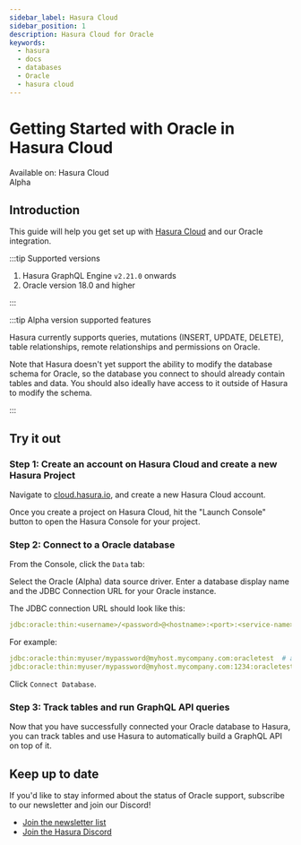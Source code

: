 ```yaml
---
sidebar_label: Hasura Cloud
sidebar_position: 1
description: Hasura Cloud for Oracle
keywords:
  - hasura
  - docs
  - databases
  - Oracle
  - hasura cloud
---
```



# Getting Started with Oracle in Hasura Cloud

<div className="badge-container">
  <div className="badge badge--primary heading-badge">Available on: Hasura Cloud</div>
  <div className="badge badge-gray heading-badge">Alpha</div>
</div>

## Introduction

This guide will help you get set up with [Hasura Cloud](/hasura-cloud/overview.mdx) and our Oracle integration.

:::tip Supported versions

1.  Hasura GraphQL Engine `v2.21.0` onwards
2.  Oracle version 18.0 and higher

:::

:::tip Alpha version supported features

Hasura currently supports queries, mutations (INSERT, UPDATE, DELETE), table relationships, remote relationships and permissions on Oracle.

Note that Hasura doesn't yet support the ability to modify the database schema for Oracle, so the database you
connect to should already contain tables and data. You should also ideally have access to it outside of Hasura to
modify the schema.

:::

## Try it out

### Step 1: Create an account on Hasura Cloud and create a new Hasura Project

Navigate to
[cloud.hasura.io](https://cloud.hasura.io/signup/?pg=docs&plcmt=body&cta=navigate-to-cloud-hasura-io&tech=default), and
create a new Hasura Cloud account.

Once you create a project on Hasura Cloud, hit the "Launch Console" button to open the Hasura Console for your project.

<Thumbnail src='/img/databases/data-connector/create-project.png' alt='Connect new or existing database' width='1000px' />

### Step 2: Connect to a Oracle database

From the Console, click the `Data` tab:

<Thumbnail src="/img/getting-started/connect-db-console.png" alt="Connect database" width="1000px" />

Select the Oracle (Alpha) data source driver. Enter a database display name and the JDBC Connection URL for your
Oracle instance.

The JDBC connection URL should look like this:

```yaml {4-6}
jdbc:oracle:thin:<username>/<password>@<hostname>:<port>:<service-name>
```

For example:
```yaml {4-6}
jdbc:oracle:thin:myuser/mypassword@myhost.mycompany.com:oracletest  # assuming the default port 1521
jdbc:oracle:thin:myuser/mypassword@myhost.mycompany.com:1234:oracletest  # assuming Oracle is running on port 1234
```

Click `Connect Database`.

### Step 3: Track tables and run GraphQL API queries

Now that you have successfully connected your Oracle database to Hasura, you can track tables and use Hasura to
automatically build a GraphQL API on top of it.


## Keep up to date

If you'd like to stay informed about the status of Oracle support, subscribe to our newsletter and join our
Discord!

- [Join the newsletter list](https://hasura.io/newsletter/)
- [Join the Hasura Discord](https://discord.com/invite/hasura)
